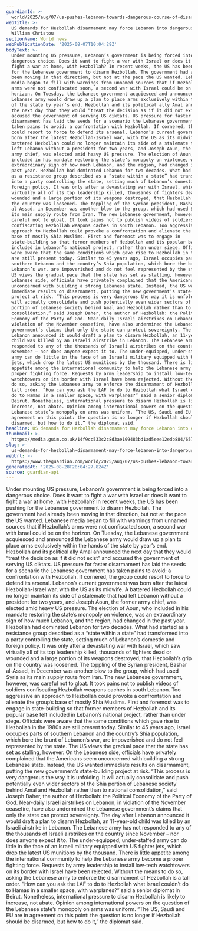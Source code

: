 ```yaml
---
guardianId: >-
  world/2025/aug/07/us-pushes-lebanon-towards-dangerous-course-of-disarming-hezbollah
webTitle: >-
  US demands for Hezbollah disarmament may force Lebanon into dangerous choice |
  William Christou
sectionName: World news
webPublicationDate: '2025-08-07T10:04:29Z'
bodyText: >-
  Under mounting US pressure, Lebanon’s government is being forced into a
  dangerous choice. Does it want to fight a war with Israel or does it want to
  fight a war at home, with Hezbollah? In recent weeks, the US has been pushing
  for the Lebanese government to disarm Hezbollah. The government had already
  been moving in that direction, but not at the pace the US wanted. Lebanese
  media began to fill with warnings from unnamed sources that if Hezbollah’s
  arms were not confiscated soon, a second war with Israel could be on the
  horizon. On Tuesday, the Lebanese government acquiesced and announced the
  Lebanese army would draw up a plan to place arms exclusively within the hands
  of the state by year’s end. Hezbollah and its political ally Amal announced
  the next day that they would “treat the decision as if it did not exist” and
  accused the government of serving US diktats. US pressure for faster
  disarmament has laid the seeds for a scenario the Lebanese government has
  taken pains to avoid: a confrontation with Hezbollah. If cornered, the group
  could resort to force to defend its arsenal. Lebanon’s current government was
  born after the latest Hezbollah-Israel war, with the US as its midwife. A
  battered Hezbollah could no longer maintain its side of a stalemate that had
  left Lebanon without a president for two years, and Joseph Aoun, the former
  army chief, was elected amid heavy US pressure. The election of Aoun, who
  included in his mandate restoring the state’s monopoly on violence, was an
  extraordinary sign of how much Lebanon, and the region, had changed in the
  past year. Hezbollah had dominated Lebanon for two decades. What had started
  as a resistance group described as a “state within a state” had transformed
  into a party controlling the state, setting much of Lebanon’s domestic and
  foreign policy. It was only after a devastating war with Israel, which saw
  virtually all of its top leadership killed, thousands of fighters dead or
  wounded and a large portion of its weapons destroyed, that Hezbollah’s grip on
  the country was loosened. The toppling of the Syrian president, Bashar
  al-Assad, in December was another blow to the group, which had used Syria as
  its main supply route from Iran. The new Lebanese government, however, was
  careful not to gloat. It took pains not to publish videos of soldiers
  confiscating Hezbollah weapons caches in south Lebanon. Too aggressive an
  approach to Hezbollah could provoke a confrontation and alienate the group’s
  base of mostly Shia Muslims. First and foremost was to engage in
  state-building so that former members of Hezbollah and its popular base felt
  included in Lebanon’s national project, rather than under siege. Officials
  were aware that the same conditions which gave rise to Hezbollah in the 1980s
  are still present today. Similar to 45 years ago, Israel occupies parts of
  southern Lebanon and the country’s Shia population, which bore the brunt of
  Lebanon’s war, are impoverished and do not feel represented by the state. The
  US views the gradual pace that the state has set as stalling, however. On the
  Lebanese side, officials have privately complained that the Americans seem
  unconcerned with building a strong Lebanese state. Instead, the US wanted
  immediate results on disarmament, putting the new government’s state-building
  project at risk. “This process is very dangerous the way it is unfolding. It
  will actually consolidate and push potentially even wider sectors of the Shia
  portion of Lebanese society behind Amal and Hezbollah rather than to national
  consolidation,” said Joseph Daher, the author of Hezbollah: the Political
  Economy of the Party of God. Near-daily Israeli airstrikes on Lebanon, in
  violation of the November ceasefire, have also undermined the Lebanese
  government’s claims that only the state can protect sovereignty. The day after
  Lebanon announced it would draft a plan to disarm Hezbollah, an 11-year-old
  child was killed by an Israeli airstrike in Lebanon. The Lebanese army has not
  responded to any of the thousands of Israeli airstrikes on the country since
  November – nor does anyone expect it to. The under-equipped, under-staffed
  army can do little in the face of an Israeli military equipped with US fighter
  jets, which drop the latest US munitions by the thousand. There is little
  appetite among the international community to help the Lebanese army become a
  proper fighting force. Requests by army leadership to install low-tech
  watchtowers on its border with Israel have been rejected. Without the means to
  do so, asking the Lebanese army to enforce the disarmament of Hezbollah is a
  tall order. “How can you ask the LAF to do to Hezbollah what Israel couldn’t
  do to Hamas in a smaller space, with warplanes?” said a senior diplomat in
  Beirut. Nonetheless, international pressure to disarm Hezbollah is likely to
  increase, not abate. Opinion among international powers on the question of the
  Lebanese state’s monopoly on arms was uniform. “The US, Saudi and EU are in
  agreement on this point: the question is no longer if Hezbollah should be
  disarmed, but how to do it,” the diplomat said.
headline: US demands for Hezbollah disarmament may force Lebanon into dangerous choice
thumbnail: >-
  https://media.guim.co.uk/14f9cc533c2c8d3ae109483bd1ad5eee12edb884/657_0_6543_5237/500.jpg
slug: >-
  us-demands-for-hezbollah-disarmament-may-force-lebanon-into-dangerous-choice-or-william-christou
webUrl: >-
  https://www.theguardian.com/world/2025/aug/07/us-pushes-lebanon-towards-dangerous-course-of-disarming-hezbollah
generatedAt: '2025-08-28T20:04:27.824Z'
source: guardian-api
---
```

Under mounting US pressure, Lebanon’s government is being forced into a dangerous choice. Does it want to fight a war with Israel or does it want to fight a war at home, with Hezbollah? In recent weeks, the US has been pushing for the Lebanese government to disarm Hezbollah. The government had already been moving in that direction, but not at the pace the US wanted. Lebanese media began to fill with warnings from unnamed sources that if Hezbollah’s arms were not confiscated soon, a second war with Israel could be on the horizon. On Tuesday, the Lebanese government acquiesced and announced the Lebanese army would draw up a plan to place arms exclusively within the hands of the state by year’s end. Hezbollah and its political ally Amal announced the next day that they would “treat the decision as if it did not exist” and accused the government of serving US diktats. US pressure for faster disarmament has laid the seeds for a scenario the Lebanese government has taken pains to avoid: a confrontation with Hezbollah. If cornered, the group could resort to force to defend its arsenal. Lebanon’s current government was born after the latest Hezbollah-Israel war, with the US as its midwife. A battered Hezbollah could no longer maintain its side of a stalemate that had left Lebanon without a president for two years, and Joseph Aoun, the former army chief, was elected amid heavy US pressure. The election of Aoun, who included in his mandate restoring the state’s monopoly on violence, was an extraordinary sign of how much Lebanon, and the region, had changed in the past year. Hezbollah had dominated Lebanon for two decades. What had started as a resistance group described as a “state within a state” had transformed into a party controlling the state, setting much of Lebanon’s domestic and foreign policy. It was only after a devastating war with Israel, which saw virtually all of its top leadership killed, thousands of fighters dead or wounded and a large portion of its weapons destroyed, that Hezbollah’s grip on the country was loosened. The toppling of the Syrian president, Bashar al-Assad, in December was another blow to the group, which had used Syria as its main supply route from Iran. The new Lebanese government, however, was careful not to gloat. It took pains not to publish videos of soldiers confiscating Hezbollah weapons caches in south Lebanon. Too aggressive an approach to Hezbollah could provoke a confrontation and alienate the group’s base of mostly Shia Muslims. First and foremost was to engage in state-building so that former members of Hezbollah and its popular base felt included in Lebanon’s national project, rather than under siege. Officials were aware that the same conditions which gave rise to Hezbollah in the 1980s are still present today. Similar to 45 years ago, Israel occupies parts of southern Lebanon and the country’s Shia population, which bore the brunt of Lebanon’s war, are impoverished and do not feel represented by the state. The US views the gradual pace that the state has set as stalling, however. On the Lebanese side, officials have privately complained that the Americans seem unconcerned with building a strong Lebanese state. Instead, the US wanted immediate results on disarmament, putting the new government’s state-building project at risk. “This process is very dangerous the way it is unfolding. It will actually consolidate and push potentially even wider sectors of the Shia portion of Lebanese society behind Amal and Hezbollah rather than to national consolidation,” said Joseph Daher, the author of Hezbollah: the Political Economy of the Party of God. Near-daily Israeli airstrikes on Lebanon, in violation of the November ceasefire, have also undermined the Lebanese government’s claims that only the state can protect sovereignty. The day after Lebanon announced it would draft a plan to disarm Hezbollah, an 11-year-old child was killed by an Israeli airstrike in Lebanon. The Lebanese army has not responded to any of the thousands of Israeli airstrikes on the country since November – nor does anyone expect it to. The under-equipped, under-staffed army can do little in the face of an Israeli military equipped with US fighter jets, which drop the latest US munitions by the thousand. There is little appetite among the international community to help the Lebanese army become a proper fighting force. Requests by army leadership to install low-tech watchtowers on its border with Israel have been rejected. Without the means to do so, asking the Lebanese army to enforce the disarmament of Hezbollah is a tall order. “How can you ask the LAF to do to Hezbollah what Israel couldn’t do to Hamas in a smaller space, with warplanes?” said a senior diplomat in Beirut. Nonetheless, international pressure to disarm Hezbollah is likely to increase, not abate. Opinion among international powers on the question of the Lebanese state’s monopoly on arms was uniform. “The US, Saudi and EU are in agreement on this point: the question is no longer if Hezbollah should be disarmed, but how to do it,” the diplomat said.
